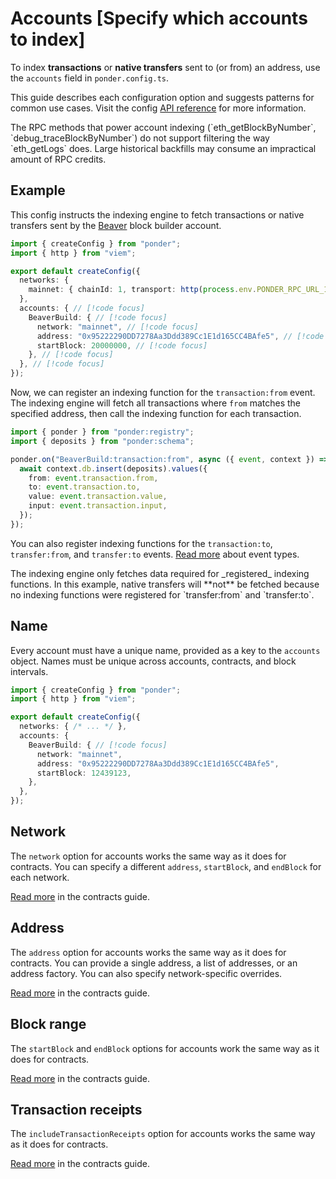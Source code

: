 
# Accounts [Specify which accounts to index]

To index **transactions** or **native transfers** sent to (or from) an address, use the `accounts` field in `ponder.config.ts`.

This guide describes each configuration option and suggests patterns for common use cases. Visit the config [API reference](/docs/api-reference/config) for more information.

<Callout type="warning">
  The RPC methods that power account indexing (`eth_getBlockByNumber`, `debug_traceBlockByNumber`) do not support filtering the way `eth_getLogs` does. Large historical backfills may consume an impractical amount of RPC credits.
</Callout>

## Example

This config instructs the indexing engine to fetch transactions or native transfers sent by the [Beaver](https://beaverbuild.org/) block builder account.

```ts [ponder.config.ts]
import { createConfig } from "ponder";
import { http } from "viem";

export default createConfig({
  networks: {
    mainnet: { chainId: 1, transport: http(process.env.PONDER_RPC_URL_1) },
  },
  accounts: { // [!code focus]
    BeaverBuild: { // [!code focus]
      network: "mainnet", // [!code focus]
      address: "0x95222290DD7278Aa3Ddd389Cc1E1d165CC4BAfe5", // [!code focus]
      startBlock: 20000000, // [!code focus]
    }, // [!code focus]
  }, // [!code focus]
});
```

Now, we can register an indexing function for the `transaction:from` event. The indexing engine will fetch all transactions where `from` matches the specified address, then call the indexing function for each transaction.

```ts [src/index.ts]
import { ponder } from "ponder:registry";
import { deposits } from "ponder:schema";

ponder.on("BeaverBuild:transaction:from", async ({ event, context }) => { // [!code focus]
  await context.db.insert(deposits).values({
    from: event.transaction.from,
    to: event.transaction.to,
    value: event.transaction.value,
    input: event.transaction.input,
  });
});
```

You can also register indexing functions for the `transaction:to`, `transfer:from`, and `transfer:to` events. [Read more](/docs/api-reference/config#accounts) about event types.

<Callout type="tip">
  The indexing engine only fetches data required for _registered_ indexing functions. In this example, native transfers will **not** be fetched because no indexing functions were registered for `transfer:from` and `transfer:to`.
</Callout>

## Name

Every account must have a unique name, provided as a key to the `accounts` object. Names must be unique across accounts, contracts, and block intervals.

```ts [ponder.config.ts]
import { createConfig } from "ponder";
import { http } from "viem";

export default createConfig({
  networks: { /* ... */ },
  accounts: {
    BeaverBuild: { // [!code focus]
      network: "mainnet",
      address: "0x95222290DD7278Aa3Ddd389Cc1E1d165CC4BAfe5",
      startBlock: 12439123,
    },
  },
});
```

## Network

The `network` option for accounts works the same way as it does for contracts. You can specify a different `address`, `startBlock`, and `endBlock` for each network.

[Read more](/docs/config/contracts#network) in the contracts guide.

## Address

The `address` option for accounts works the same way as it does for contracts. You can provide a single address, a list of addresses, or an address factory. You can also specify network-specific overrides.

[Read more](/docs/config/contracts#address) in the contracts guide.

## Block range

The `startBlock` and `endBlock` options for accounts work the same way as it does for contracts.

[Read more](/docs/config/contracts#block-range) in the contracts guide.

## Transaction receipts

The `includeTransactionReceipts` option for accounts works the same way as it does for contracts.

[Read more](/docs/config/contracts#transaction-receipts) in the contracts guide.